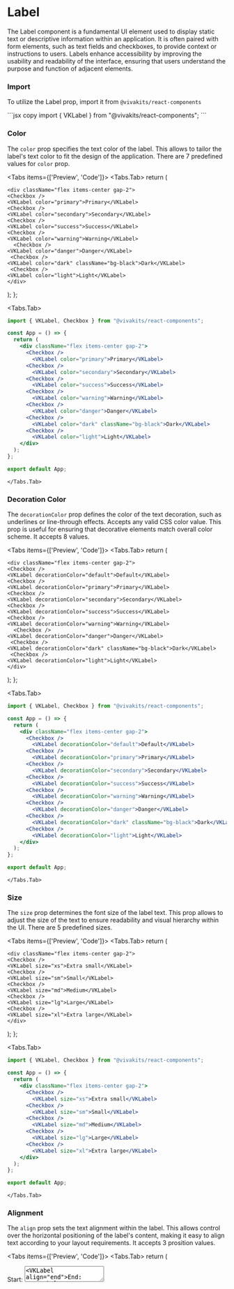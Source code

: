 
# Label

The Label component is a fundamental UI element used to display static text or descriptive information within an application. It is often paired with form elements, such as text fields and checkboxes, to provide context or instructions to users. Labels enhance accessibility by improving the usability and readability of the interface, ensuring that users understand the purpose and function of adjacent elements.

### Import 
To utilize the Label prop, import it from `@vivakits/react-components`

<Tabs items={[]}>
  <Tabs.Tab>
```jsx copy
import { VKLabel } from "@vivakits/react-components";
```
    </Tabs.Tab>
 </Tabs>


### Color

The `color` prop specifies the text color of the label. This allows to tailor the label's text color to fit the design of the application. There are 7 predefined values for `color` prop.


<Tabs items={['Preview', 'Code']}>
<Tabs.Tab>
  return (

    <div className="flex items-center gap-2">
    <Checkbox />
    <VKLabel color="primary">Primary</VKLabel>
    <Checkbox />
    <VKLabel color="secondary">Secondary</VKLabel>
    <Checkbox />
    <VKLabel color="success">Success</VKLabel>
    <Checkbox />
    <VKLabel color="warning">Warning</VKLabel>
      <Checkbox />
    <VKLabel color="danger">Danger</VKLabel>
     <Checkbox />
    <VKLabel color="dark" className="bg-black">Dark</VKLabel>
     <Checkbox />
    <VKLabel color="light">Light</VKLabel>
    </div>
);
};

<LabelColor />
  </Tabs.Tab>

  <Tabs.Tab>
```jsx copy
import { VKLabel, Checkbox } from "@vivakits/react-components";

const App = () => {
  return (
    <div className="flex items-center gap-2">
      <Checkbox />
        <VKLabel color="primary">Primary</VKLabel>
      <Checkbox />
        <VKLabel color="secondary">Secondary</VKLabel>
      <Checkbox />
        <VKLabel color="success">Success</VKLabel>
      <Checkbox />
        <VKLabel color="warning">Warning</VKLabel>
      <Checkbox />
        <VKLabel color="danger">Danger</VKLabel>
      <Checkbox />
        <VKLabel color="dark" className="bg-black">Dark</VKLabel>
      <Checkbox />
        <VKLabel color="light">Light</VKLabel>
    </div>
  );
};

export default App;
```
    </Tabs.Tab>
 </Tabs>

### Decoration Color
The `decorationColor` prop defines the color of the text decoration, such as underlines or line-through effects. Accepts any valid CSS color value. This prop is useful for ensuring that decorative elements match overall color scheme. It accepts 8 values.


<Tabs items={['Preview', 'Code']}>
<Tabs.Tab>
  return (

    <div className="flex items-center gap-2">
    <Checkbox />
    <VKLabel decorationColor="default">Default</VKLabel>
    <Checkbox />
    <VKLabel decorationColor="primary">Primary</VKLabel>
    <Checkbox />
    <VKLabel decorationColor="secondary">Secondary</VKLabel>
    <Checkbox />
    <VKLabel decorationColor="success">Success</VKLabel>
    <Checkbox />
    <VKLabel decorationColor="warning">Warning</VKLabel>
      <Checkbox />
    <VKLabel decorationColor="danger">Danger</VKLabel>
     <Checkbox />
    <VKLabel decorationColor="dark" className="bg-black">Dark</VKLabel>
     <Checkbox />
    <VKLabel decorationColor="light">Light</VKLabel>
    </div>
);
};

<LabelDecorationColor />
  </Tabs.Tab>

  <Tabs.Tab>
```jsx copy
import { VKLabel, Checkbox } from "@vivakits/react-components";

const App = () => {
  return (
    <div className="flex items-center gap-2">
      <Checkbox />
        <VKLabel decorationColor="default">Default</VKLabel>
      <Checkbox />
        <VKLabel decorationColor="primary">Primary</VKLabel>
      <Checkbox />
        <VKLabel decorationColor="secondary">Secondary</VKLabel>
      <Checkbox />
        <VKLabel decorationColor="success">Success</VKLabel>
      <Checkbox />
        <VKLabel decorationColor="warning">Warning</VKLabel>
      <Checkbox />
        <VKLabel decorationColor="danger">Danger</VKLabel>
      <Checkbox />
        <VKLabel decorationColor="dark" className="bg-black">Dark</VKLabel>
      <Checkbox />
        <VKLabel decorationColor="light">Light</VKLabel>
    </div>
  );
};

export default App;
```
    </Tabs.Tab>
 </Tabs>


### Size

The `size` prop determines the font size of the label text. This prop allows to adjust the size of the text to ensure readability and visual hierarchy within the UI. There are 5 predefined sizes.

<Tabs items={['Preview', 'Code']}>
<Tabs.Tab>
  return (

    <div className="flex items-center gap-2">
    <Checkbox />
    <VKLabel size="xs">Extra small</VKLabel>
    <Checkbox />
    <VKLabel size="sm">Small</VKLabel>
    <Checkbox />
    <VKLabel size="md">Medium</VKLabel>
    <Checkbox />
    <VKLabel size="lg">Large</VKLabel>
    <Checkbox />
    <VKLabel size="xl">Extra large</VKLabel>
    </div>
);
};

<LabelSize />
  </Tabs.Tab>

  <Tabs.Tab>
```jsx copy
import { VKLabel, Checkbox } from "@vivakits/react-components";

const App = () => {
  return (
    <div className="flex items-center gap-2">
      <Checkbox />
        <VKLabel size="xs">Extra small</VKLabel>
      <Checkbox />
        <VKLabel size="sm">Small</VKLabel>
      <Checkbox />
        <VKLabel size="md">Medium</VKLabel>
      <Checkbox />
        <VKLabel size="lg">Large</VKLabel>
      <Checkbox />
        <VKLabel size="xl">Extra large</VKLabel>
    </div>
  );
};

export default App;
```
    </Tabs.Tab>
 </Tabs>




### Alignment

The `align` prop sets the text alignment within the label. This allows control over the horizontal positioning of the label's content, making it easy to align text according to your layout requirements. It accepts 3 prosition values.

<Tabs items={['Preview', 'Code']}>
<Tabs.Tab>
  return (
    <div className="flex items-center gap-2">
    <VKLabel align="start">Start:</VKLabel>
        <Textarea />
      <VKLabel align="end">End:</VKLabel>
        <Textarea />
      <VKLabel align="center">Center:</VKLabel>
        <Textarea />
    </div>
);
};

<LabelAlign />
  </Tabs.Tab>

  <Tabs.Tab>
```jsx copy
import { VKLabel, Textarea } from "@vivakits/react-components";

const App = () => {
  return (
    <div className="flex items-center gap-2">
      <VKLabel align="start">Start:</VKLabel>
        <Textarea />
      <VKLabel align="end">End:</VKLabel>
        <Textarea />
      <VKLabel align="center">Center:</VKLabel>
        <Textarea />
    </div>
  );
};

export default App;
```
    </Tabs.Tab>
 </Tabs>


### Font Family

The `fontFamily` specifies the font family for the label text. This allows to use custom fonts to match your brand's typography. 4 types are allowed for this.

<Tabs items={['Preview', 'Code']}>
<Tabs.Tab>
  return (
    <div className="flex items-center gap-3">
    <Checkbox />
    <VKLabel fontFamily="default">Default</VKLabel>
    <Checkbox />
    <VKLabel fontFamily="mono">Mono</VKLabel>
    <Checkbox />
    <VKLabel fontFamily="sans">Sans</VKLabel>
    <Checkbox />
    <VKLabel fontFamily="sansSerif">Sans Serif</VKLabel> 
      
    </div>
);
};

<LabelFontFamily />
  </Tabs.Tab>

  <Tabs.Tab>
```jsx copy
import { VKLabel, Textarea } from "@vivakits/react-components";

const App = () => {
  return (
    <div className="flex items-center gap-3">
      <Checkbox />
        <VKLabel fontFamily="default">Default</VKLabel>
      <Checkbox />
        <VKLabel fontFamily="mono">Mono</VKLabel>
      <Checkbox />
        <VKLabel fontFamily="sans">Sans</VKLabel>
      <Checkbox />
        <VKLabel fontFamily="sansSerif">Sans Serif</VKLabel> 
    </div>
  );
};

export default App;
```
    </Tabs.Tab>
 </Tabs>



### Decoration

The `decoration` prop defines the text decoration style, such as `underline` `overline` or `line-through`. This prop enables you to add visual emphasis to the text, which can be useful for indicating links, completed tasks, or other special statuses. There are 4 variants of this.

<Tabs items={['Preview', 'Code']}>
<Tabs.Tab>
  return (
    <div className="flex items-center gap-3">
    <VKRadioButton />
    <VKLabel decoration="underline">Underline</VKLabel>
    <VKRadioButton />
    <VKLabel decoration="overline">Overline</VKLabel>
    <VKRadioButton />
    <VKLabel decoration="lineThrough">Line Through</VKLabel>
    <VKRadioButton />
    <VKLabel decoration="none">None</VKLabel>
    </div>
);
};

<LabelDecoration />
  </Tabs.Tab>

  <Tabs.Tab>
```jsx copy
import { VKLabel, VKRadioButton } from "@vivakits/react-components";

const App = () => {
  return (
    <div className="flex items-center gap-3">
      <VKRadioButton />
        <VKLabel decoration="underline">Underline</VKLabel>
      <VKRadioButton />
        <VKLabel decoration="overline">Overline</VKLabel>
      <VKRadioButton />
        <VKLabel decoration="lineThrough">Line Through</VKLabel>
      <VKRadioButton />
       <VKLabel decoration="none">None</VKLabel>
    </div>
  );
};

export default App;
```
    </Tabs.Tab>
 </Tabs>



### Word spacing

The `wordSpacing` prop sets the spacing between words in the label text. This prop allows to adjust the spacing to improve readability or to achieve a specific visual effect. The are 6 possible values. 

<Tabs items={['Preview', 'Code']}>
<Tabs.Tab>
  return (
    <div className="flex items-center gap-3">
    <VKRadioButton />
    <VKLabel wordSpacing="tighter">Tighter spacing</VKLabel>
    <VKRadioButton />
    <VKLabel wordSpacing="tight">Tight spacing</VKLabel>
    <VKRadioButton />
    <VKLabel wordSpacing="normal">Normal spacing</VKLabel>
    <VKRadioButton />
    <VKLabel wordSpacing="wide">Wide spacing</VKLabel>
    <VKRadioButton />
    <VKLabel wordSpacing="wider">Wider spacing</VKLabel>
    <VKRadioButton />
    <VKLabel wordSpacing="widest">Widest spacing</VKLabel>
    </div>
);
};

<LabelWordSpacing />
  </Tabs.Tab>

  <Tabs.Tab>
```jsx copy
import { VKLabel, VKRadioButton } from "@vivakits/react-components";

const App = () => {
  return (
    <div className="flex items-center gap-3">
      <VKRadioButton />
        <VKLabel wordSpacing="tighter">Tighter spacing</VKLabel>
      <VKRadioButton />
        <VKLabel wordSpacing="tight">Tight spacing</VKLabel>
      <VKRadioButton />
        <VKLabel wordSpacing="normal">Normal spacing</VKLabel>
      <VKRadioButton />
        <VKLabel wordSpacing="wide">Wide spacing</VKLabel>
      <VKRadioButton />
        <VKLabel wordSpacing="wider">Wider spacing</VKLabel>
      <VKRadioButton />
        <VKLabel wordSpacing="widest">Widest spacing</VKLabel>
    </div>
  );
};

export default App;
```
    </Tabs.Tab>
 </Tabs>


### Weight

The `weight` prop specifies the font weight of the label text. Accepts 10 predefined values. This allows to make the text appear bolder or lighter to enhance emphasis or match the design specifications.

<Tabs items={['Preview', 'Code']}>
<Tabs.Tab>
  return (
    <div className="flex items-center gap-3">
    <VKRadioButton />
    <VKLabel weight="default">Default</VKLabel>
    <VKRadioButton />
    <VKLabel weight="100">100</VKLabel>
    <VKRadioButton />
    <VKLabel weight="200">200</VKLabel>
    <VKRadioButton />
    <VKLabel weight="300">300</VKLabel>
    <VKRadioButton />
    <VKLabel weight="400">400</VKLabel>
    <VKRadioButton />
    <VKLabel weight="500">500</VKLabel>
    <VKRadioButton />
    <VKLabel weight="600">600</VKLabel>
    <VKRadioButton />
    <VKLabel weight="700">700</VKLabel>
    <VKRadioButton />
    <VKLabel weight="800">800</VKLabel>
    <VKRadioButton />
    <VKLabel weight="900">900</VKLabel>
    </div>
);
};

<LabelWeight />
  </Tabs.Tab>

  <Tabs.Tab>
```jsx copy
import { VKLabel, VKRadioButton } from "@vivakits/react-components";

const App = () => {
  return (
    <div className="flex items-center gap-3">
      <VKRadioButton />
        <VKLabel weight="default">Default</VKLabel>
      <VKRadioButton />
       <VKLabel weight="100">100</VKLabel>
      <VKRadioButton />
        <VKLabel weight="200">200</VKLabel>
      <VKRadioButton />
        <VKLabel weight="300">300</VKLabel>
      <VKRadioButton />
        <VKLabel weight="400">400</VKLabel>
      <VKRadioButton />
        <VKLabel weight="500">500</VKLabel>
      <VKRadioButton />
        <VKLabel weight="600">600</VKLabel>
      <VKRadioButton />
        <VKLabel weight="700">700</VKLabel>
      <VKRadioButton />
        <VKLabel weight="800">800</VKLabel>
      <VKRadioButton />
        <VKLabel weight="900">900</VKLabel>
    </div>
  );
};

export default App;
```
    </Tabs.Tab>
 </Tabs>



### isRequired

This is a boolean prop indicating whether the field associated with this label is required or not. This can be controlled using `isRequired` prop.

<Tabs items={['Preview', 'Code']}>
<Tabs.Tab>
  return (
    <div className="flex items-center gap-2">
    <VKLabel isRequired>Name:</VKLabel>
    <Input placeholder="Enter your beautiful name" size="md" rounded="md"/>
    </div>
);
};

<LabelIsRequired />
  </Tabs.Tab>

  <Tabs.Tab>
```jsx copy
import { VKLabel, Input } from "@vivakits/react-components";

const App = () => {
  return (
    <div className="flex items-center gap-2">
      <VKLabel isRequired>Name:</VKLabel>
      <Input placeholder="Enter your beautiful name" size="md" rounded="md"/>
    </div>
  );
};

export default App;
    
```
    </Tabs.Tab>
 </Tabs>

### isDisabled

This is a boolean prop that specifies whether the label should appear as disabled or not. It can be controlled using `isDisabled`
prop

<Tabs items={['Preview', 'Code']}>
<Tabs.Tab>
  return (
    <div className="flex items-center gap-2">
    <VKLabel isDisabled>Name:</VKLabel>
    <Input placeholder="Enter your beautiful name" size="md" rounded="md" />
    </div>
);
};

<LabelIsDisabled />
  </Tabs.Tab>

  <Tabs.Tab>
```jsx copy
import { VKLabel, Input } from "@vivakits/react-components";

const App = () => {
  return (
    <div className="flex items-center gap-2">
      <VKLabel isDisabled>Name:</VKLabel>
      <Input placeholder="Enter your beautiful name" size="md" rounded="md" />
    </div>
  );
};

export default App;
```
    </Tabs.Tab>
 </Tabs>


### hasError

If `true`, applies styles indicating that the label is associated with a field that has an error. This usually involves changing the text color to red to signify an error, helping to draw the user's attention to the problematic field.

<Tabs items={['Preview', 'Code']}>
<Tabs.Tab>
  return (
    <div>
    <VKLabel hasError isRequired>Email address:</VKLabel>
    <Input placeholder="Enter your email address" size="md" rounded="md" />
    </div>
);
};

<LabelHasError />
  </Tabs.Tab>

  <Tabs.Tab>
```jsx copy
import { VKLabel, Input } from "@vivakits/react-components";

const App = () => {
  return (
    <div>
      <VKLabel hasError isRequired>Email address:</VKLabel>
        <Input placeholder="Enter your email address" size="md" rounded="md" />
    </div>
  );
};

export default App;
```
    </Tabs.Tab>
 </Tabs>


### italic
If `italic` prop is set to `true`, it renders the label text in italic. This can be useful for emphasizing certain words or phrases within the label.

<Tabs items={['Preview', 'Code']}>
<Tabs.Tab>
  return (
    <div>
    <VKLabel italic color="primary">Describe yourself:</VKLabel>
    <Textarea placeholder="Describe yourself" size="md" rounded="md" />
    </div>
);
};

<LabelItalic />
  </Tabs.Tab>

  <Tabs.Tab>
```jsx copy
import { VKLabel, Textarea } from "@vivakits/react-components";

const App = () => {
  return (
    <div>
      <VKLabel italic color="primary">Describe yourself:</VKLabel>
        <Textarea placeholder="Describe yourself" size="md" rounded="md" />
    </div>
  );
};

export default App;
```
    </Tabs.Tab>
 </Tabs>



### bold
If `bold` prop is set to true, it renders the label text in bold. This can help to highlight important information or headings.

<Tabs items={['Preview', 'Code']}>
<Tabs.Tab>
  return (
    <div className="flex items-center gap-2">
    <Checkbox/>
    <VKLabel bold>Accept terms and conditions</VKLabel>
    </div>
);
};

<LabelBold />
  </Tabs.Tab>

  <Tabs.Tab>
```jsx copy
import { VKLabel, Textarea } from "@vivakits/react-components";

const App = () => {
  return (
    <div className="flex items-center gap-2">
      <Checkbox/>
        <VKLabel bold>Accept terms and conditions</VKLabel>
    </div>
  );
};

export default App;
```
    </Tabs.Tab>
 </Tabs>


### gutterBottom
If `gutterBottom` is set to true, it adds spacing below the label. This is useful for creating visual separation between the label and subsequent elements.

<Tabs items={['Preview', 'Code']}>
<Tabs.Tab>
  return (
    <div>
      <VKLabel gutterBottom >Gutter bottom</VKLabel>
        <Textarea size="md" rounded="md" />
      
    </div>
);
};

<LabelGutterBottom />
  </Tabs.Tab>

  <Tabs.Tab>
```jsx copy
import { VKLabel, Textarea } from "@vivakits/react-components";

const App = () => {
  return (
    <div>
      <VKLabel gutterBottom >Gutter bottom</VKLabel>
        <Textarea size="md" rounded="md" />
    </div>
  );
};

export default App;
```
    </Tabs.Tab>
 </Tabs>

### gutterTop
If `gutterTop` is set to true, it adds spacing below the label. This is useful for creating visual separation between the label and subsequent elements.

<Tabs items={['Preview', 'Code']}>
<Tabs.Tab>
  return (
    <div>
    <VKLabel gutterTop>Gutter top</VKLabel>
    <Textarea size="md" rounded="md" />
    </div>
);
};

<LabelGutterTop />
  </Tabs.Tab>

  <Tabs.Tab>
```jsx copy
import { VKLabel, Textarea } from "@vivakits/react-components";

const App = () => {
  return (
    <div>
      <VKLabel gutterTop>Gutter top</VKLabel>
        <Textarea size="md" rounded="md" />
    </div>
  );
};

export default App;
```
    </Tabs.Tab>
 </Tabs>


### disableCopy
If `disableCopy` is set to true, prevents the text of the label from being copied to the clipboard. This can be useful in scenarios where the label contains sensitive information or where you want to prevent users from copying certain text.

<Tabs items={['Preview', 'Code']}>
<Tabs.Tab>
  return (
    <div>
    <VKLabel disableCopy color="primary">Describe yourself:</VKLabel>
    <Textarea placeholder="Describe yourself" size="lg" rounded="md" />
    </div>
);
};

<LabelDisableCopy />
  </Tabs.Tab>

  <Tabs.Tab>
```jsx copy
import { VKLabel, Textarea } from "@vivakits/react-components";

const App = () => {
  return (
    <div>
      <VKLabel disableCopy color="primary">Describe yourself:</VKLabel>
        <Textarea placeholder="Describe yourself" size="md" rounded="md" />
    </div>
  );
};

export default App;
```
    </Tabs.Tab>
 </Tabs>



### Example
Below are few examples for the usage of Label component 


<Tabs items={['Preview', 'Code']}>
<Tabs.Tab>
  return (
    <div className="flex gap-5">
      <div className="flex flex-col gap-1">
        <VKLabel bold gutterBottom>Choose topics you are interested in:</VKLabel>
        <div className="flex gap-1">
        <Checkbox />
        <VKLabel>Science</VKLabel>
        </div>
        <div className="flex gap-1">
        <Checkbox />
        <VKLabel>Philosophy</VKLabel>
        </div>
        <div className="flex gap-1">
        <Checkbox />
        <VKLabel>Sports</VKLabel>
        </div>
      </div>
      <div className="flex flex-col gap-1">
        <VKLabel bold gutterBottom>Write your comment</VKLabel>
           <Textarea />
      </div>
    </div>
);
};

<LabelExample />
  </Tabs.Tab>

  <Tabs.Tab>
```jsx copy
import { VKLabel, Checkbox } from "@vivakits/react-components";

const App = () => {
  return (
    <div className="flex flex-col gap-1">
      <VKLabel bold gutterBottom>Choose topics you are interested in:</VKLabel>
        <div className="flex gap-1">
          <Checkbox />
          <VKLabel>Science</VKLabel>
        </div>
        <div className="flex gap-1">
          <Checkbox />
          <VKLabel>Philosophy</VKLabel>
        </div>
        <div className="flex gap-1">
          <Checkbox />
          <VKLabel>Sports</VKLabel>
        </div>
    </div>
  );
};

export default App;
```

```jsx copy
import { VKLabel, Textarea } from "@vivakits/react-components";

const App = () => {
  return (
    <div className="flex flex-col gap-1">
      <VKLabel bold gutterBottom>Write your comment</VKLabel>
        <Textarea />
    </div>
  );
};

export default App;
```
    </Tabs.Tab>
 </Tabs>




### API Reference

{<table>
  <thead>
    <tr>
      <th className="w-[10%]" align="left">Attribute</th>
      <th className="w-[50%]" align="left">Type</th>
      <th className="w-[30%]" align="left">Description</th>
      <th className="w-[10%]" align="left">Default</th>
    </tr>
  </thead>
  <tbody>
    <tr>
      <td>color</td>
      <td className="flex flex-wrap gap-y-2 border-none">
        <span className="badge">primary</span>
        <span className="badge">secondary</span>
        <span className="badge">success</span>
        <span className="badge">danger</span>
        <span className="badge">warning</span>
        <span className="badge">light</span>
        <span className="badge">dark</span>
      </td>
      <td>Specifies the text color of the label</td>
      <td><span className="badge">light</span></td>
    </tr>
    <tr>
      <td>decorationColor</td>
      <td className="flex flex-wrap gap-y-2 border-none">
        <span className="badge">primary</span>
        <span className="badge">secondary</span>
        <span className="badge">success</span>
        <span className="badge">danger</span>
        <span className="badge">warning</span>
        <span className="badge">light</span>
        <span className="badge">dark</span>
        <span className="badge">default</span>
      </td>
      <td>Defines the color of the text decoration</td>
      <td><span className="badge">default</span></td>
    </tr>
    <tr>
      <td>align</td>
      <td>
        <span className="badge">start</span>
        <span className="badge">end</span>
        <span className="badge">center</span>
      </td>
      <td>Sets the text alignment within the label.</td>
      <td> - </td>
    </tr>
    <tr>
      <td>size</td>
      <td className="flex flex-wrap gap-y-2 border-none">
        <span className="badge">xs</span>
        <span className="badge">sm</span>
        <span className="badge">md</span>
        <span className="badge">lg</span>
        <span className="badge">xl</span>
      </td>
      <td>Determines the font size of the label text.</td>
      <td><span className="badge">sm</span></td>
    </tr>
    <tr>
      <td>fontFamily</td>
      <td className="flex flex-wrap gap-y-2 border-none">
        <span className="badge">default</span>
        <span className="badge">sansSerif</span>
        <span className="badge">sans</span>
        <span className="badge">mono</span>
      </td>
      <td>Specifies the font family for the label text.</td>
      <td><span className="badge">default</span></td>
    </tr>
    <tr>
      <td>decoration</td>
      <td className="flex flex-wrap gap-y-2 border-none">
        <span className="badge">underline</span>
        <span className="badge">overline</span>
        <span className="badge">line-through</span>
        <span className="badge">none</span>
      </td>
      <td>Defines the text decoration style</td>
      <td><span className="badge">none</span></td>
    </tr>
    <tr>
      <td>wordSpacing</td>
      <td className="flex flex-wrap gap-y-2 border-none">
        <span className="badge">tighter</span>
        <span className="badge">tight</span>
        <span className="badge">normal</span>
        <span className="badge">wide</span>
        <span className="badge">wider</span>
        <span className="badge">widest</span>
      </td>
      <td>Sets the spacing between words in the label text</td>
      <td><span className="badge">normal</span></td>
    </tr>
    <tr>
      <td>weight</td>
      <td className="flex flex-wrap gap-y-2 border-none">
        <span className="badge">100</span>
        <span className="badge">200</span>
        <span className="badge">300</span>
        <span className="badge">400</span>
        <span className="badge">500</span>
        <span className="badge">600</span>
        <span className="badge">700</span>
        <span className="badge">800</span>
        <span className="badge">900</span>
        <span className="badge">default</span>
      </td>
      <td>Specifies the font weight of the label text</td>
      <td><span className="badge">default</span></td>
    </tr>
    <tr>
      <td>isRequired</td>
      <td>boolean</td>
      <td>if <span className="badge">true</span>, indicates that the label is for a required field</td>
      <td><span className="badge">false</span></td>
    </tr>
    <tr>
      <td>isDisabled</td>
      <td>boolean</td>
      <td>if <span className="badge">true</span>, applies styles indicating that the label is associated with a disabled field.</td>
      <td><span className="badge">false</span></td>
    </tr>
    <tr>
      <td>hasError</td>
      <td>boolean</td>
      <td>if <span className="badge">true</span>, applies styles indicating that the label is associated with a field that has an error.</td>
      <td><span className="badge">false</span></td>
    </tr>
    <tr>
      <td>italic</td>
      <td>boolean</td>
      <td>if <span className="badge">true</span>, renders the label text in italic.</td>
      <td><span className="badge">false</span></td>
    </tr>
    <tr>
      <td>bold</td>
      <td>boolean</td>
      <td>if <span className="badge">true</span>, renders the label text in bold.</td>
      <td><span className="badge">false</span></td>
    </tr>
    <tr>
      <td>gutterBottom</td>
      <td>boolean</td>
      <td>if <span className="badge">true</span>, adds spacing below the label.</td>
      <td><span className="badge">false</span></td>
    </tr>
    <tr>
      <td>gutterTop</td>
      <td>boolean</td>
      <td>if <span className="badge">true</span>, adds spacing above the label.</td>
      <td><span className="badge">false</span></td>
    </tr>
    <tr>
      <td>disableCopy</td>
      <td>boolean</td>
      <td>if <span className="badge">true</span>, prevents the text of the label from being copied to the clipboard.</td>
      <td><span className="badge">false</span></td>
    </tr>
    <tr>
      <td>className</td>
      <td>string</td>
      <td>Allows for the addition of custom CSS class names for further styling.</td>
      <td> - </td>
    </tr>
    <tr>
      <td>children</td>
      <td>string | number | React.ReactNode</td>
      <td>The content to be displayed within the label. Can be text or other React components.</td>
      <td> - </td>
    </tr>
    <tr>
      <td>translationFn</td>
      <td>function</td>
      <td>A function for translating the label text, useful for internationalization.</td>
      <td> - </td>
    </tr>
    <tr>
      <td>props</td>
      <td>object</td>
      <td>Additional props that can be spread onto the component for further customization.</td>
      <td> - </td>
    </tr>
  </tbody>
</table>}



